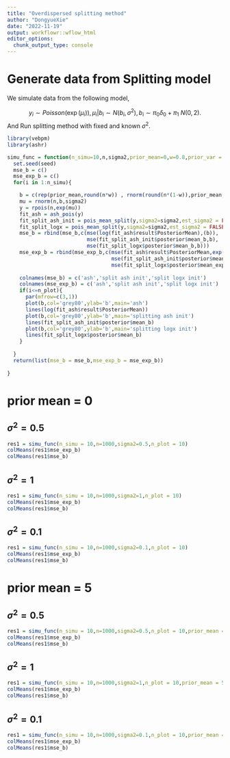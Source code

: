 ```yaml
---
title: "Overdispersed splitting method"
author: "DongyueXie"
date: "2022-11-19"
output: workflowr::wflow_html
editor_options:
  chunk_output_type: console
---
```


# Generate data from Splitting model

We simulate data from the following model,

$$y_i\sim Poisson(\exp(\mu_i)),\mu_i|b_i\sim N(b_i,\sigma^2), b_i\sim \pi_0\delta_0 + \pi_1\ N(0,2).$$
And Run splitting method with fixed and known $\sigma^2$.

```r
library(vebpm)
library(ashr)
```

```r
simu_func = function(n_simu=10,n,sigma2,prior_mean=0,w=0.8,prior_var = 2,seed = 12345,n_plot = 3){
  set.seed(seed)
  mse_b = c()
  mse_exp_b = c()
  for(i in 1:n_simu){

    b = c(rep(prior_mean,round(n*w)) , rnorm(round(n*(1-w)),prior_mean,sqrt(prior_var)))
    mu = rnorm(n,b,sigma2)
    y = rpois(n,exp(mu))
    fit_ash = ash_pois(y)
    fit_split_ash_init = pois_mean_split(y,sigma2=sigma2,est_sigma2 = FALSE,mu_pm_init = fit_ash$result$PosteriorMean)
    fit_split_logx = pois_mean_split(y,sigma2=sigma2,est_sigma2 = FALSE,mu_pm_init = NULL)
    mse_b = rbind(mse_b,c(mse(log(fit_ash$result$PosteriorMean),(b)),
                          mse(fit_split_ash_init$posterior$mean_b,b),
                          mse(fit_split_logx$posterior$mean_b,b)))
    mse_exp_b = rbind(mse_exp_b,c(mse(fit_ash$result$PosteriorMean,exp(b)),
                                  mse(fit_split_ash_init$posterior$mean_exp_b,exp(b)),
                                  mse(fit_split_logx$posterior$mean_exp_b,exp(b))))
    
    colnames(mse_b) = c('ash','split ash init','split logx init')
    colnames(mse_exp_b) = c('ash','split ash init','split logx init')
    if(i<=n_plot){
      par(mfrow=c(3,1))
      plot(b,col='grey80',ylab='b',main='ash')
      lines(log(fit_ash$result$PosteriorMean))
      plot(b,col='grey80',ylab='b',main='splitting ash init')
      lines(fit_split_ash_init$posterior$mean_b)
      plot(b,col='grey80',ylab='b',main='splitting logx init')
      lines(fit_split_logx$posterior$mean_b)
    }
    
  }
  return(list(mse_b = mse_b,mse_exp_b = mse_exp_b))
  
}
```

# prior mean = 0

## $\sigma^2 = 0.5$

```r
res1 = simu_func(n_simu = 10,n=1000,sigma2=0.5,n_plot = 10)
colMeans(res1$mse_exp_b)
colMeans(res1$mse_b)
```

## $\sigma^2 = 1$

```r
res1 = simu_func(n_simu = 10,n=1000,sigma2=1,n_plot = 10)
colMeans(res1$mse_exp_b)
colMeans(res1$mse_b)
```

## $\sigma^2 = 0.1$

```r
res1 = simu_func(n_simu = 10,n=1000,sigma2=0.1,n_plot = 10)
colMeans(res1$mse_exp_b)
colMeans(res1$mse_b)
```

# prior mean = 5

## $\sigma^2 = 0.5$

```r
res1 = simu_func(n_simu = 10,n=1000,sigma2=0.5,n_plot = 10,prior_mean = 5)
colMeans(res1$mse_exp_b)
colMeans(res1$mse_b)
```

## $\sigma^2 = 1$

```r
res1 = simu_func(n_simu = 10,n=1000,sigma2=1,n_plot = 10,prior_mean = 5)
colMeans(res1$mse_exp_b)
colMeans(res1$mse_b)
```

## $\sigma^2 = 0.1$

```r
res1 = simu_func(n_simu = 10,n=1000,sigma2=0.1,n_plot = 10,prior_mean = 5)
colMeans(res1$mse_exp_b)
colMeans(res1$mse_b)
```
